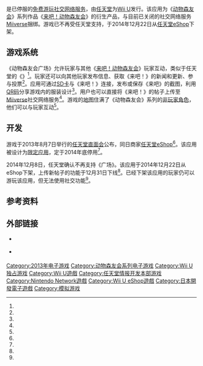 {{NoteTA
|G1=IT
|G2=Games
|1=zh-hans:来吧！动物森友会; zh-hant:歡迎光臨！動物森友會;
|2=zh-hans:来吧; zh-hant:歡迎光臨
}}

{{Infobox video game
| title = 动物森友会广场
| japanese = どうぶつの森 こもれび広場
| english = Animal Crossing Plaza
| image = File:Animal Crossing Plaza.png
| caption = 
| developer = [[任天堂情報開發本部|任天堂情報開發本部第二小組]]
| publisher = [[任天堂|任天堂]]
| director = 
| producer = 
| artist = 
| writer = 
| composer = 
| series = [[動物森友會系列|動物森友會系列]]
| released = 2013年8月7日
| genre = [[模擬遊戲|模拟]]
| modes = [[单人电子游戏|单人]]
| platforms = [[Wii_U|Wii U]]
}}

{{vgname|动物森友会广场|cn=动物森友会广场|en=Animal Crossing Plaza|ja=どうぶつの森 こもれび広場}}是已停服的[[网络游戏免费模式|免费游玩]][[社交网络服务|社交网络服务]]，由[[任天堂|任天堂]]为[[Wii_U|Wii U]]发行。该应用为《[[动物森友会系列|动物森友会]]》系列作品《[[来吧！动物森友会|来吧！动物森友会]]》的衍生产品，与目前已关闭的社交网络服务[[任天堂Network|Miiverse]]捆绑。游戏已不再受任天堂支持，于2014年12月22日从[[任天堂eShop|任天堂eShop]]下架。

==游戏系统==
《动物森友会广场》允许玩家与其他《[[来吧！动物森友会|来吧！动物森友会]]》玩家互动，类似于任天堂的《{{tsl|en|Wii_U_system_software#WaraWara_Plaza|Wii U系统软件|Wara Wara Plaza}}》<ref name="Polygon"/>。玩家还可以向其他玩家发布信息、获取《来吧！》的新闻和更新、参与投票<ref name="Kotaku1"/>。应用可通过[[SD卡|SD卡]]与《来吧！》连接，发布或保存《来吧》的截图，利用[[QR码|QR码]]分享游戏内的服装设计<ref name="Prima"/>。用户也可以直接将《来吧！》的帖子上传至[[任天堂Network|Miiverse]]社交网络服务<ref name="PR"/>。游戏的[[游戏地图|地图]]住满了《动物森友会》系列的[[非玩家角色|非玩家角色]]，他们可以与玩家互动<ref name="IGN"/>。

==开发==
游戏于2013年8月7日举行的[[任天堂直面会|任天堂直面会]]公布，同日商家[[任天堂eShop|任天堂eShop]]<ref name="Engadget"/>。该应用被设计为[[計畫性報廢|限定应用]]，定于2014年底停用<ref name="Kotaku1"/>。

2014年12月8日，任天堂确认不再支持《广场》。该应用于2014年12月22日从eShop下架，上传新帖子的功能于12月31日下线<ref name="NL1"/>。已经下架该应用的玩家仍可以游玩该应用，但无法使用社交功能<ref name="Nintendo"/>。

==参考资料==
{{reflist|refs=

<ref name="Engadget">{{cite web |last1=Suszek |first1=Mike |title=Animal Crossing Plaza community launches on Wii U |url=https://www.engadget.com/2013/08/07/animal-crossing-plaza-community-launches-on-wii-u/ |website=Engadget |accessdate=2020-02-02 |date=2013-08-07 |archive-date=2016-04-12 |archive-url=https://web.archive.org/web/20160412001459/http://www.engadget.com/2013/08/07/animal-crossing-plaza-community-launches-on-wii-u/ |dead-url=no }}</ref>

<ref name="IGN">{{cite web |last1=O'Brien |first1=Lucy |title=Animal Crossing: New Leaf to Get its Own Miiverse Community, Plaza |url=https://www.ign.com/articles/2013/08/07/animal-crossing-new-leaf-to-get-its-own-miiverse-community-plaza |website=IGN |accessdate=2020-02-02 |date=2013-08-07 |archive-date=2020-02-01 |archive-url=https://web.archive.org/web/20200201224218/https://www.ign.com/articles/2013/08/07/animal-crossing-new-leaf-to-get-its-own-miiverse-community-plaza |dead-url=no }}</ref>

<ref name="Kotaku1">{{cite web |last1=Fahey |first1=Mike |title=Animal Crossing Comes To The Wii U With Animal Crossing Plaza |url=https://kotaku.com/animal-crossing-comes-to-the-wii-u-as-animal-crossing-p-1054370428 |website=Kotaku |accessdate=2020-02-02 |date=2013-08-07 |archive-date=2020-02-01 |archive-url=https://web.archive.org/web/20200201224344/https://kotaku.com/animal-crossing-comes-to-the-wii-u-as-animal-crossing-p-1054370428 |dead-url=no }}</ref>

<ref name="NL1">{{cite web |last1=Doolan |first1=Liam |title=Animal Crossing Plaza Service Stops At the End of This Month |url=http://www.nintendolife.com/news/2014/12/animal_crossing_plaza_service_stops_at_the_end_of_this_month |website=Nintendo Life |publisher=Gamer Network |accessdate=2020-02-01 |date=2014-12-08 |archive-date=2020-02-01 |archive-url=https://web.archive.org/web/20200201044521/http://www.nintendolife.com/news/2014/12/animal_crossing_plaza_service_stops_at_the_end_of_this_month |dead-url=no }}</ref>

<ref name="Nintendo">{{cite web |title=Animal Crossing Plaza |url=https://www.nintendo.com/games/detail/animal-crossing-plaza-wii-u/ |website=Nintendo.com |accessdate=2020-02-01 |archive-date=2020-02-01 |archive-url=https://web.archive.org/web/20200201190012/https://www.nintendo.com/games/detail/animal-crossing-plaza-wii-u/ |dead-url=no }}</ref>

<ref name="Polygon">{{cite web |last1=Sakar |first1=Samit |title=Mii-like Animal Crossing Plaza now available on Wii U |url=https://www.polygon.com/2013/8/7/4597866/animal-crossing-plaza-miiverse-wii-u |website=Polygon |accessdate=2020-02-02 |date=2013-08-07 |archive-date=2020-02-01 |archive-url=https://web.archive.org/web/20200201224216/https://www.polygon.com/2013/8/7/4597866/animal-crossing-plaza-miiverse-wii-u |dead-url=no }}</ref>

<ref name="PR">{{cite press release |last= |first= |date=2013-08-07 |title=Nintendo Launches Animal Crossing Plaza on Wii U |url=https://www.businesswire.com/news/home/20130807005856/en/Nintendo-Launches-Animal-Crossing-Plaza-Wii |location=Redmond, Washington |publisher=BusinessWwire |agency=Hanabee |access-date=2020-02-02 |archive-date=2020-02-02 |archive-url=https://web.archive.org/web/20200202003142/https://www.businesswire.com/news/home/20130807005856/en/Nintendo-Launches-Animal-Crossing-Plaza-Wii |dead-url=no }}</ref>

<ref name="Prima">{{cite web |last1=Workman |first1=Robert |title=Animal Crossing Plaza Open for Business on Wii U |url=https://primagames.com/news/animal-crossing-plaza-open-business-wii-u |website=Prima Games |accessdate=2020-02-02 |date=2013-08-07 |archive-date=2020-02-01 |archive-url=https://web.archive.org/web/20200201224221/https://primagames.com/news/animal-crossing-plaza-open-business-wii-u |dead-url=no }}</ref>

}}

==外部链接==
*{{Official website|https://www.nintendo.com/games/detail/animal-crossing-plaza-wii-u/}} {{en}}
*{{Official website|https://www.nintendo.co.jp/wiiu/adba/index.html}} {{ja}}

{{动物森友会系列}}
{{Portal bar|电子游戏|任天堂}}

{{DEFAULTSORT:Plaza, Animal Crossing}}
[[Category:2013年电子游戏|Category:2013年电子游戏]]
[[Category:动物森友会系列电子游戏|Category:动物森友会系列电子游戏]]
[[Category:Wii_U独占游戏|Category:Wii U独占游戏]]
[[Category:Wii_U遊戲|Category:Wii U遊戲]]
[[Category:任天堂情报开发本部游戏|Category:任天堂情报开发本部游戏]]
[[Category:Nintendo_Network遊戲|Category:Nintendo Network遊戲]]
[[Category:Wii_U_eShop遊戲|Category:Wii U eShop遊戲]]
[[Category:日本開發電子遊戲|Category:日本開發電子遊戲]]
[[Category:模拟游戏|Category:模拟游戏]]